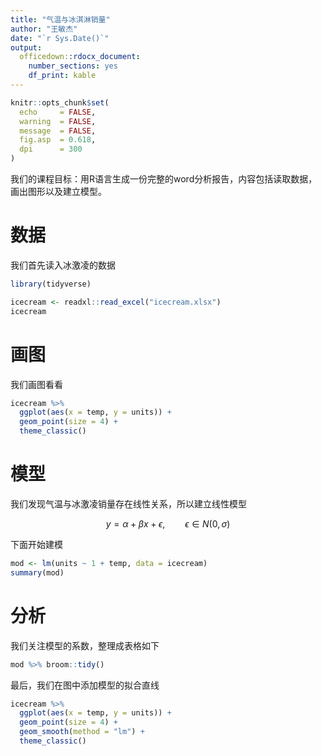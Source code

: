 ```yaml
---
title: "气温与冰淇淋销量"
author: "王敏杰"
date: "`r Sys.Date()`"
output: 
  officedown::rdocx_document:
    number_sections: yes
    df_print: kable
---
```



```r
knitr::opts_chunk$set(
  echo     = FALSE, 
  warning  = FALSE, 
  message  = FALSE,
  fig.asp  = 0.618,
  dpi      = 300
)
```


我们的课程目标：用R语言生成一份完整的word分析报告，内容包括读取数据，画出图形以及建立模型。


# 数据

我们首先读入冰激凌的数据

```r
library(tidyverse)

icecream <- readxl::read_excel("icecream.xlsx")
icecream 
```



# 画图

我们画图看看

```r
icecream %>% 
  ggplot(aes(x = temp, y = units)) +
  geom_point(size = 4) +
  theme_classic()
```




# 模型

我们发现气温与冰激凌销量存在线性关系，所以建立线性模型 

$$
y = \alpha + \beta x + \epsilon, \qquad  \epsilon \in N(0, \sigma)
$$


下面开始建模

```r
mod <- lm(units ~ 1 + temp, data = icecream)
summary(mod)
```



# 分析

我们关注模型的系数，整理成表格如下

```r
mod %>% broom::tidy()
```



最后，我们在图中添加模型的拟合直线

```r
icecream %>% 
  ggplot(aes(x = temp, y = units)) +
  geom_point(size = 4) +
  geom_smooth(method = "lm") +
  theme_classic()
```


